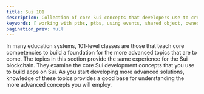 ```yaml
---
title: Sui 101
description: Collection of core Sui concepts that developers use to create objects and interact with them on the Sui blockchain. 
keywords: [ working with ptbs, ptbs, using events, shared object, owned objects, on-chain time, objects, events, programmable transaction blocks, sui 101, essential sui ]
pagination_prev: null
---
```


In many education systems, 101-level classes are those that teach core competencies to build a foundation for the more advanced topics that are to come. The topics in this section provide the same experience for the Sui blockchain. They examine the core Sui development concepts that you use to build apps on Sui. As you start developing more advanced solutions, knowledge of these topics provides a good base for understanding the more advanced concepts you will employ.

<Cards>
<Card title="Working with PTBs" href="/guides/developer/sui-101/working-with-ptbs">
</Card>
<Card title="Using Events" href="/guides/developer/sui-101/using-events">
</Card>
<Card title="Object Ownership" href="/guides/developer/sui-101/object-ownership">
</Card>
<Card title="Access On-Chain Time" href="/guides/developer/sui-101/access-time">
</Card>
</Cards>